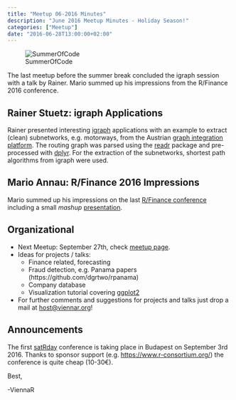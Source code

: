 ```yaml
---
title: "Meetup 06-2016 Minutes"
description: "June 2016 Meetup Minutes - Holiday Season!"
categories: ["Meetup"]
date: "2016-06-28T13:00:00+02:00"
---
```


![SummerOfCode](/images/sun.png)

The last meetup before the summer break concluded the igraph session with a talk by Rainer. Mario summed up his impressions from the R/Finance 2016 conference.

<!--more-->

## Rainer Stuetz: igraph Applications
Rainer presented interesting [igraph](https://cran.r-project.org/web/packages/igraph/index.html) applications with an example to extract (clean) subnetworks, e.g. motorways, from the Austrian [graph integration platform](http://gip.gv.at). The routing graph was parsed using the [readr](https://cran.r-project.org/web/packages/readr/index.html) package and pre-processed with [dplyr](https://cran.r-project.org/web/packages/dplyr/index.html). For the extraction of the subnetworks, shortest path algorithms from igraph were used.

## Mario Annau: R/Finance 2016 Impressions

Mario summed up his impressions on the last [R/Finance conference](http://www.rinfinance.com/agenda) including a small *mashup* [presentation](/slides/rfinance2016_mashup.pdf).

## Organizational

- Next Meetup: September 27th, check [meetup page](http://www.meetup.com/ViennaR).
- Ideas for projects / talks:
    - Finance related, forecasting
    - Fraud detection, e.g. Panama papers (https://github.com/dgrtwo/rpanama)
    - Company database
    - Visualization tutorial covering [ggplot2](https://cran.r-project.org/web/packages/ggplot2/index.html)
- For further comments and suggestions for projects and talks just drop a mail at [host@viennar.org](mailto:host@viennar.org)!
    
## Announcements

The first [satRday](http://budapest.satrdays.org) conference is taking place in Budapest on September 3rd 2016. Thanks to sponsor support (e.g. [https://www.r-consortium.org/](R Consortium)) the conference is quite cheap (10-30€).

Best,

  -ViennaR
 
